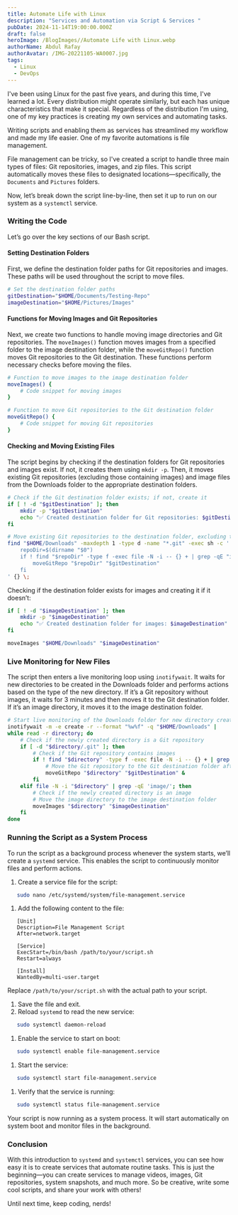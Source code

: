 ```yaml
---
title: Automate Life with Linux
description: "Services and Automation via Script & Services "
pubDate: 2024-11-14T19:00:00.000Z
draft: false
heroImage: /BlogImages//Automate Life with Linux.webp
authorName: Abdul Rafay
authorAvatar: /IMG-20221105-WA0007.jpg
tags:
  - Linux
  - DevOps
---
```


I've been using Linux for the past five years, and during this time, I've learned a lot. Every distribution might operate similarly, but each has unique characteristics that make it special. Regardless of the distribution I'm using, one of my key practices is creating my own services and automating tasks.

Writing scripts and enabling them as services has streamlined my workflow and made my life easier. One of my favorite automations is file management.

File management can be tricky, so I've created a script to handle three main types of files: Git repositories, images, and zip files. This script automatically moves these files to designated locations—specifically, the `Documents` and `Pictures` folders.

Now, let’s break down the script line-by-line, then set it up to run on our system as a `systemctl` service.

### Writing the Code

Let’s go over the key sections of our Bash script.

#### Setting Destination Folders

First, we define the destination folder paths for Git repositories and images. These paths will be used throughout the script to move files.

```bash
# Set the destination folder paths
gitDestination="$HOME/Documents/Testing-Repo"
imageDestination="$HOME/Pictures/Images"
```

#### Functions for Moving Images and Git Repositories

Next, we create two functions to handle moving image directories and Git repositories. The `moveImages()` function moves images from a specified folder to the image destination folder, while the `moveGitRepo()` function moves Git repositories to the Git destination. These functions perform necessary checks before moving the files.

```bash
# Function to move images to the image destination folder
moveImages() {
    # Code snippet for moving images
}

# Function to move Git repositories to the Git destination folder
moveGitRepo() {
    # Code snippet for moving Git repositories
}
```

#### Checking and Moving Existing Files

The script begins by checking if the destination folders for Git repositories and images exist. If not, it creates them using `mkdir -p`. Then, it moves existing Git repositories (excluding those containing images) and image files from the Downloads folder to the appropriate destination folders.

```bash
# Check if the Git destination folder exists; if not, create it
if [ ! -d "$gitDestination" ]; then
    mkdir -p "$gitDestination"
    echo "✅ Created destination folder for Git repositories: $gitDestination"
fi

# Move existing Git repositories to the destination folder, excluding those with images
find "$HOME/Downloads" -maxdepth 1 -type d -name "*.git" -exec sh -c '
    repoDir=$(dirname "$0")
    if ! find "$repoDir" -type f -exec file -N -i -- {} + | grep -qE "image/"; then
        moveGitRepo "$repoDir" "$gitDestination"
    fi
' {} \;
```

Checking if the destination folder exists for images and creating it if it doesn’t:

```bash
if [ ! -d "$imageDestination" ]; then
    mkdir -p "$imageDestination"
    echo "✅ Created destination folder for images: $imageDestination"
fi

moveImages "$HOME/Downloads" "$imageDestination"
```

### Live Monitoring for New Files

The script then enters a live monitoring loop using `inotifywait`. It waits for new directories to be created in the Downloads folder and performs actions based on the type of the new directory. If it’s a Git repository without images, it waits for 3 minutes and then moves it to the Git destination folder. If it’s an image directory, it moves it to the image destination folder.

```bash
# Start live monitoring of the Downloads folder for new directory creations using inotifywait
inotifywait -m -e create -r --format "%w%f" -q "$HOME/Downloads" |
while read -r directory; do
    # Check if the newly created directory is a Git repository
    if [ -d "$directory/.git" ]; then
        # Check if the Git repository contains images
        if ! find "$directory" -type f -exec file -N -i -- {} + | grep -qE "image/"; then
            # Move the Git repository to the Git destination folder after 3 minutes
            moveGitRepo "$directory" "$gitDestination" &
        fi
    elif file -N -i "$directory" | grep -qE 'image/'; then
        # Check if the newly created directory is an image
        # Move the image directory to the image destination folder
        moveImages "$directory" "$imageDestination"
    fi
done
```

### Running the Script as a System Process

To run the script as a background process whenever the system starts, we’ll create a `systemd` service. This enables the script to continuously monitor files and perform actions.

1. Create a service file for the script:

```bash
   sudo nano /etc/systemd/system/file-management.service
```

1. Add the following content to the file:

```plaintext
   [Unit]
   Description=File Management Script
   After=network.target

   [Service]
   ExecStart=/bin/bash /path/to/your/script.sh
   Restart=always

   [Install]
   WantedBy=multi-user.target
```

Replace `/path/to/your/script.sh` with the actual path to your script.

1. Save the file and exit.
2. Reload `systemd` to read the new service:

```bash
   sudo systemctl daemon-reload
```

1. Enable the service to start on boot:

```bash
   sudo systemctl enable file-management.service
```

1. Start the service:

```bash
   sudo systemctl start file-management.service
```

1. Verify that the service is running:

```bash
   sudo systemctl status file-management.service
```

Your script is now running as a system process. It will start automatically on system boot and monitor files in the background.

### Conclusion

With this introduction to `systemd` and `systemctl` services, you can see how easy it is to create services that automate routine tasks. This is just the beginning—you can create services to manage videos, images, Git repositories, system snapshots, and much more. So be creative, write some cool scripts, and share your work with others!

Until next time, keep coding, nerds!

